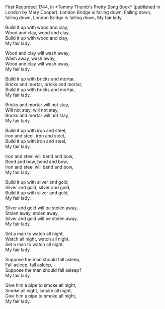 <Collapse title="Information">
First Recorded: 1744, in *Tommy Thumb's Pretty Song Book* (published in London by Mary Cooper).
</Collapse>

<PoemBox>
London Bridge is falling down,  
Falling down, falling down,  
London Bridge is falling down,  
My fair lady.  
  
Build it up with wood and clay,  
Wood and clay, wood and clay,  
Build it up with wood and clay,  
My fair lady.  
  
Wood and clay will wash away,  
Wash away, wash away,  
Wood and clay will wash away,  
My fair lady.  
  
Build it up with bricks and mortar,  
Bricks and mortar, bricks and mortar,  
Build it up with bricks and mortar,  
My fair lady.  
  
Bricks and mortar will not stay,  
Will not stay, will not stay,  
Bricks and mortar will not stay,  
My fair lady.  
  
Build it up with iron and steel,  
Iron and steel, iron and steel,  
Build it up with iron and steel,  
My fair lady.  
  
Iron and steel will bend and bow,  
Bend and bow, bend and bow,  
Iron and steel will bend and bow,  
My fair lady.  
    
Build it up with silver and gold,  
Silver and gold, silver and gold,  
Build it up with silver and gold,  
My fair lady.  
    
Silver and gold will be stolen away,  
Stolen away, stolen away,  
Silver and gold will be stolen away,  
My fair lady.  
    
Set a man to watch all night,  
Watch all night, watch all night,  
Set a man to watch all night,  
My fair lady.  
    
Suppose the man should fall asleep,  
Fall asleep, fall asleep,  
Suppose the man should fall asleep?  
My fair lady.    

Give him a pipe to smoke all night,  
Smoke all night, smoke all night,  
Give him a pipe to smoke all night,  
My fair lady.
</PoemBox>
